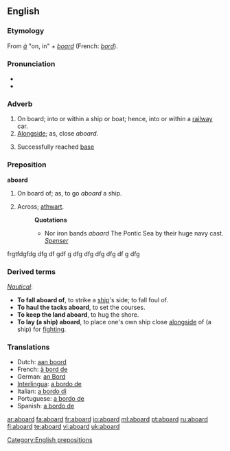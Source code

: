 ==English==

===Etymology===
From {{OF.}} ''[[à]]'' "on, in" + ''[[board]]'' (French: ''[[bord]]'').

===Pronunciation===
*{{IPA| [ə'bɔ:rd]}}
*{{audio|en-us-aboard.ogg|Audio (US)}}

===Adverb===
{{en-adv|-}}

# On board; into or within a ship or boat; hence, into or within a [[railway]] car.
# [[Alongside]]; as, close ''aboard''.
# {{baseball}} Successfully reached [[base]]

===Preposition===
'''aboard'''

# On board of; as, to go ''aboard'' a ship.
# {{obsolete}} Across; [[athwart]].
#:'''Quotations'''
#:*Nor iron bands ''aboard'' The Pontic Sea by their huge navy cast. ''[[Spenser]]''
frgtfdgfdg
dfg
df
gdf
g
dfg
dfg
dfg
dfg
df
g
dfg

===Derived terms===
''[[Nautical]]'':
*'''To fall aboard of''', to strike a [[ship]]'s side; to fall foul of.
*'''To haul the tacks aboard''', to set the courses.
*'''To keep the land aboard''', to hug the shore.
*'''To lay (a ship) aboard''', to place one's own ship close [[alongside]] of (a ship) for [[fighting]].

===Translations===
{{rfc-level|Translations at L3+}}
*Dutch: [[aan boord]]
*French: [[à bord de]]
*German: [[an Bord]]
*[[Interlingua]]: [[a bordo de]]
*Italian: [[a bordo di]]
*Portuguese: [[a bordo de]]
*Spanish: [[a bordo de]]

[[Category:English prepositions]]

[[ar:aboard]]
[[fa:aboard]]
[[fr:aboard]]
[[io:aboard]]
[[ml:aboard]]
[[pt:aboard]]
[[ru:aboard]]
[[fi:aboard]]
[[te:aboard]]
[[vi:aboard]]
[[uk:aboard]]